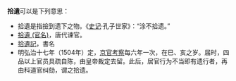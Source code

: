 '''拾遺'''可以是下列意思：
* 拾遺是指撿到遗下之物。《[[史记|史记]]·孔子世家》：“涂不拾遗。”
* [[拾遺_(官名)|拾遺 (官名)]]，唐代谏官。
*[[拾遺記|拾遺記]]，書名
* 明弘治十七年（1504年）定，[[京察|京官考察]]每六年一次，在巳、亥之岁。届时，四品以上官员具疏自陈，由皇帝裁定去留。此后，居官行为不当即有遗行者，再由科道官纠劾，谓之拾遗。
{{disambig|Cat=二字亞洲相關消歧義}}